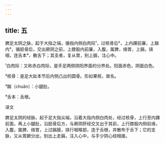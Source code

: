 ```yaml
---
---
---
```

title: 五
---




脾足太阴之脉，起于大指之端，循指内侧白肉际¹，过核骨后²，上内踝前廉，上踹内³，循胫骨后，交出厥阴之前，上膝股内前廉，入腹，属脾，络胃，上膈，挟咽，连舌本⁴，散舌下；其支者，复从胃，别上膈，注心中。

¹白肉际：又称赤白肉际，是手足两侧阴阳界面的分界处。阳面赤色，阴面白色。

²核骨：是足大趾本节后内侧凸出的圆骨。形如果核，故名。

³踹（chuǎn）：小腿肚。

⁴舌本：舌根。

译文

脾足太阴的经脉，起于足大指尖端，沿着大指内侧白肉处，经过核骨，上行至内踝前面，再上小腿肚，沿胫骨后方，与厥阴肝经交叉出于其前，上行膝股内侧前缘，入腹，属脾、络胃，上过膈膜，挟行咽喉部，连于舌根，并散布于舌下；它的支脉，又从胃腑分出，别出上走膈，注入心中，与手少阴心经相接。